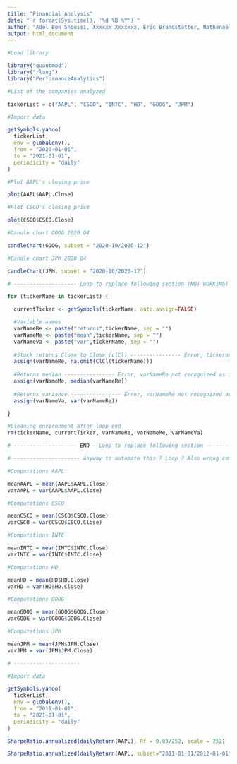```yaml
---
title: "Financial Analysis"
date: "`r format(Sys.time(), '%d %B %Y')`"
author: "Adel Ben Snoussi, Xxxxxx Xxxxxxx, Eric Brandstätter, Nathanaël G. Dürst"
output: html_document
---
```


```r

#Load library

library("quantmod")
library("rlang")
library("PerformanceAnalytics")

#List of the companies analyzed

tickerList = c("AAPL", "CSCO", "INTC", "HD", "GOOG", "JPM")

#Import data

getSymbols.yahoo(
  tickerList,
  env = globalenv(),
  from = "2020-01-01",
  to = "2021-01-01",
  periodicity = "daily"
)

#Plot AAPL's closing price

plot(AAPL$AAPL.Close)

#Plot CSCO's closing price

plot(CSCO$CSCO.Close)

#Candle chart GOOG 2020 Q4

candleChart(GOOG, subset = "2020-10/2020-12")

#Candle chart JPM 2020 Q4

candleChart(JPM, subset = "2020-10/2020-12")

# -------------------- Loop to replace following section (NOT WORKING) --------------------

for (tickerName in tickerList) {

  currentTicker <- getSymbols(tickerName, auto.assign=FALSE)

  #Variable names
  varNameRe <- paste("returns",tickerName, sep = "")
  varNameMe <- paste("mean",tickerName, sep = "")
  varNameVa <- paste("var",tickerName, sep = "")
  
  #Stock returns Close to Close (clCl) ---------------- Error, tickername not recognized as input
  assign(varNameRe, na.omit(ClCl(tickerName)))
  
  #Returns median ---------------- Error, varNameRe not recognized as input
  assign(varNameMe, median(varNameRe))
  
  #Returns variance ---------------- Error, varNameRe not recognized as input
  assign(varNameVa, var(varNameRe))

}

#Cleaning environment after loop end
rm(tickerName, currentTicker, varNameRe, varNameMe, varNameVa)

# -------------------- END - Loop to replace following section --------------------

# --------------------- Anyway to automate this ? Loop ? Also wrong computation

#Computations AAPL

meanAAPL = mean(AAPL$AAPL.Close)
varAAPL = var(AAPL$AAPL.Close)

#Computations CSCO

meanCSCO = mean(CSCO$CSCO.Close)
varCSCO = var(CSCO$CSCO.Close)

#Computations INTC

meanINTC = mean(INTC$INTC.Close)
varINTC = var(INTC$INTC.Close)

#Computations HD

meanHD = mean(HD$HD.Close)
varHD = var(HD$HD.Close)

#Computations GOOG

meanGOOG = mean(GOOG$GOOG.Close)
varGOOG = var(GOOG$GOOG.Close)

#Computations JPM

meanJPM = mean(JPM$JPM.Close)
varJPM = var(JPM$JPM.Close)

# ---------------------

#Import data

getSymbols.yahoo(
  tickerList,
  env = globalenv(),
  from = "2011-01-01",
  to = "2021-01-01",
  periodicity = "daily"
)

SharpeRatio.annualized(dailyReturn(AAPL), Rf = 0.03/252, scale = 252)

SharpeRatio.annualized(dailyReturn(AAPL, subset="2011-01-01/2012-01-01"), Rf = 0.03/252, scale = 252)



```